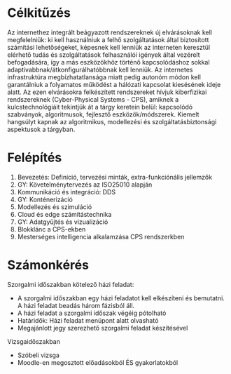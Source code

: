 ---
---

# Célkitűzés
Az internethez integrált beágyazott rendszereknek új elvárásoknak kell megfelelniük: ki kell használniuk a felhő szolgáltatások által biztosított számítási lehetőségeket, képesnek kell lenniük az interneten keresztül elérhető tudás és szolgáltatások felhasználói igények által vezérelt befogadására, így a más eszközökhöz történő kapcsolódáshoz sokkal adaptívabbnak/átkonfigurálhatóbbnak kell lenniük. Az internetes infrastruktúra megbízhatatlansága miatt pedig autonóm módon kell garantálniuk a folyamatos működést a hálózati kapcsolat kiesésének ideje alatt. Az ezen elvárásokra felkészített rendszereket hívjuk kiberfizikai rendszereknek (Cyber-Physical Systems - CPS), amiknek a kulcstechnológiáit tekintjük át a tárgy keretein belül: kapcsolódó szabványok, algoritmusok, fejlesztő eszközök/módszerek. Kiemelt hangsúlyt kapnak az algoritmikus, modellezési és szolgáltatásbiztonsági aspektusok a tárgyban.

# Felépítés
1. Bevezetés: Definíció, tervezési minták, extra-funkciónális jellemzők
1. GY: Követelménytervezés az ISO25010 alapján
1. Kommunikáció és integráció: DDS
1. GY: Konténerizáció
1. Modellezés és szimuláció
1. Cloud és edge számítástechnika
1. GY: Adatgyűjtés és vizualizáció
1. Blokklánc a CPS-ekben
1. Mesterséges intelligencia alkalamzása CPS rendszerkben

# Számonkérés

Szorgalmi időszakban kötelező házi feladat:

- A szorgalmi időszakban egy házi feladatot kell elkészíteni és bemutatni. A házi feladat beadás három fázisból áll.
- A házi feladat a szorgalmi időszak végéig pótolható
- Határidők: Házi feladat menüpont alatt olvasható
- Megajánlott jegy szerezhető szorgalmi feladat készítésével

Vizsgaidőszakban

- Szóbeli vizsga
- Moodle-en megosztott előadásokból ÉS gyakorlatokból
